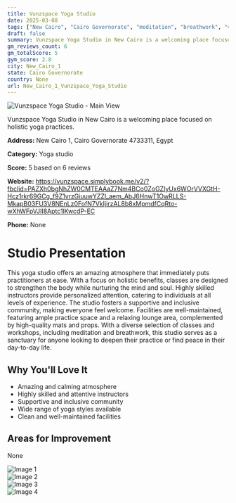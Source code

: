 ```yaml
---
title: Vunzspace Yoga Studio
date: 2025-03-08
tags: ["New Cairo", "Cairo Governorate", "meditation", "breathwork", "variety of yoga styles", "inclusive", "holistic", "New Cairo 1"]  
draft: false
summary: Vunzspace Yoga Studio in New Cairo is a welcoming place focused on holistic yoga practices.
gm_reviews_count: 6
gm_totalScore: 5
gym_score: 2.8
city: New_Cairo_1
state: Cairo Governorate
country: None
url: New_Cairo_1_Vunzspace_Yoga_Studio
---
```


<div className="aspect-[16/9] relative my-8">
  <img 
    src="https://lh5.googleusercontent.com/p/AF1QipMGOCEWdx_6wzX5cnWia9extMkBa0LkYUieXVEr=w1920-h1080-k-no"
    alt="Vunzspace Yoga Studio - Main View"
    className="object-cover absolute inset-0 w-full h-full rounded-lg"
  />
</div>

Vunzspace Yoga Studio in New Cairo is a welcoming place focused on holistic yoga practices.

**Address:** New Cairo 1, Cairo Governorate 4733311, Egypt

**Category:** Yoga studio

**Score:** 5 based on 6 reviews

**Website:** https://vunzspace.simplybook.me/v2/?fbclid=PAZXh0bgNhZW0CMTEAAaZ7Nm4BCo0ZoGZIyUx6WOrVVXGtH-Hcz1rkr69GCg_f9Z1vrzGiuuwYZZI_aem_AbJ6HnwT1OwRLLS-MkapB03FU3V8NEnLz0FofN7VkIjirzAL8b8xMpmdfCqRto-wXhWFpVJII8Aptc1lKwcdP-EC

**Phone:** None

# Studio Presentation

This yoga studio offers an amazing atmosphere that immediately puts practitioners at ease. With a focus on holistic benefits, classes are designed to strengthen the body while nurturing the mind and soul. Highly skilled instructors provide personalized attention, catering to individuals at all levels of experience. The studio fosters a supportive and inclusive community, making everyone feel welcome. Facilities are well-maintained, featuring ample practice space and a relaxing lounge area, complemented by high-quality mats and props. With a diverse selection of classes and workshops, including meditation and breathwork, this studio serves as a sanctuary for anyone looking to deepen their practice or find peace in their day-to-day life.



## Why You'll Love It

- Amazing and calming atmosphere
- Highly skilled and attentive instructors
- Supportive and inclusive community
- Wide range of yoga styles available
- Clean and well-maintained facilities

## Areas for Improvement

None

<div className="grid grid-cols-1 xl:grid-cols-2 gap-4 my-8">
<div className="aspect-[4/3] relative"><img src="https://lh3.googleusercontent.com/p/AF1QipObpRzEIk5kCmSBKsJr_36NcX7g4wNLhHxlAz7P=w1920-h1080-k-no" alt="Image 1" className="object-cover absolute inset-0 w-full h-full rounded-lg" /></div>
<div className="aspect-[4/3] relative"><img src="https://lh5.googleusercontent.com/p/AF1QipOPp28WxyoTLz31SbCXwsv570Vqa5uDnDCQbF1f=w1920-h1080-k-no" alt="Image 2" className="object-cover absolute inset-0 w-full h-full rounded-lg" /></div>
<div className="aspect-[4/3] relative"><img src="https://lh5.googleusercontent.com/p/AF1QipPHxJDhCCfNm_tpIMP6o-OZ1mN9GvcQO4nH0QAd=w1920-h1080-k-no" alt="Image 3" className="object-cover absolute inset-0 w-full h-full rounded-lg" /></div>
<div className="aspect-[4/3] relative"><img src="https://lh5.googleusercontent.com/p/AF1QipMRKcl-rVG6WdLggrlc9kf8wU6rTHplKYcfRDn8=w1920-h1080-k-no" alt="Image 4" className="object-cover absolute inset-0 w-full h-full rounded-lg" /></div>
</div>